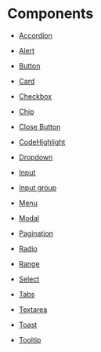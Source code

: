 
<Meta title="Docs/Components" />

# Components

- [Accordion](?path=/docs/bootstrap-accordion--normal&args=#accordion)

- [Alert](?path=/docs/bootstrap-alert--primary&args=#alerts)

- [Button](?path=/docs/bootstrap-button--primary&args=#buttons)

- [Card](?path=/docs/bootstrap-card--primary&args=#card)

- [Checkbox](?path=/docs/bootstrap-checkbox--regular&args=#checkbox)

- [Chip](?path=/docs/bootstrap-chip--primary&args=#chip)

- [Close Button](?path=/docs/bootstrap-closebutton--default&args=#close-button)

- [CodeHighlight](?path=/docs/bootstrap-codehighlight--default&args=#codehighlight)

- [Dropdown](?path=/docs/bootstrap-dropdown--primary&args=#dropdowns)

- [Input](?path=/docs/bootstrap-input--email&args=#inputs)

- [Input group](?path=/docs/bootstrap-inputgroup--small&args=#inputgroups)

- [Menu](?path=/docs/bootstrap-menu--normal&args=#menu)

- [Modal](?path=/docs/bootstrap-modal--normal&args=#modals)

- [Pagination](?path=/docs/bootstrap-pagination--default&args=#pagination)

- [Radio](?path=/docs/bootstrap-radio--regular&args=#radio)

- [Range](?path=/docs/bootstrap-range--default&args=#range)

- [Select](?path=/docs/bootstrap-select--default&args=#select)

- [Tabs](?path=/docs/bootstrap-tabs--default&args=#tabs)

- [Textarea](?path=/docs/bootstrap-textarea--small&args=#textareas)

- [Toast](?path=/docs/bootstrap-toast--normal&args=#toasts)

- [Tooltip](?path=/docs/bootstrap-tooltip--top&args=#tooltip)
